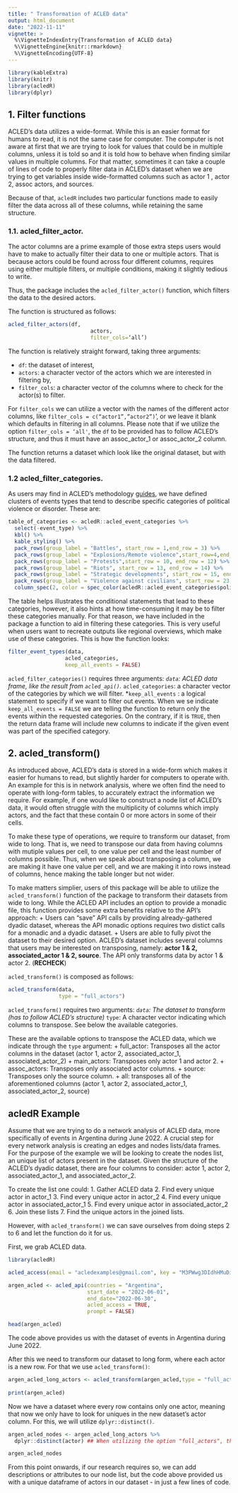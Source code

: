 ```yaml
---
title: " Transformation of ACLED data"
output: html_document
date: "2022-11-11"
vignette: >
  %\VignetteIndexEntry{Transformation of ACLED data}
  %\VignetteEngine{knitr::rmarkdown}
  %\VignetteEncoding{UTF-8}
---
```


```r
library(kableExtra)
library(knitr)
library(acledR)
library(dplyr)
```


## 1. Filter functions

ACLED’s data utilizes a wide-format. While this is an easier format for humans to read, it is not the same case for computer. The computer is not aware at first that we are trying to look for values that could be in multiple columns, unless it is told so and it is told how to behave when finding similar values in multiple columns. For that matter, sometimes it can take a couple of lines of code to properly filter data in ACLED's dataset when we are trying to get variables inside wide-formatted columns such as actor 1 , actor 2, assoc actors, and sources.

Because of that, `acledR` includes two particular functions made to easily filter the data across all of these columns, while retaining the same structure. 

### 1.1. acled_filter_actor. 

The actor columns are a prime example of those extra steps users would have to make to actually filter their data to one or multiple actors. That is because actors could be found across four different columns, requires using either multiple filters, or multiple conditions, making it slightly tedious to write. 

Thus, the package includes the `acled_filter_actor()` function, which filters the data to the desired actors. 

The function is structured as follows:

```r

acled_filter_actors(df,
		    	          actors, 
			              filter_cols=‘all’)

```

The function is relatively straight forward, taking three arguments: 

* `df`: the dataset of interest, 
* `actors`: a character vector of the actors which we are interested in filtering by,
* `filter_cols`: a character vector of the columns where to check for the actor(s) to filter. 

For `filter_cols` we can utilize a vector with the names of the different actor columns, like `filter_cols = c(“actor1”,”actor2”)`’, or we leave it blank which defaults in filtering in all columns. Please note that if we utilize the option `filter_cols = ‘all'`,  the `df` to be provided has to follow ACLED’s structure, and thus it must have an assoc_actor_1 or assoc_actor_2 column.

The function returns a dataset which look like the original dataset, but with the data filtered. 

### 1.2 acled_filter_categories.

As users may find in ACLED’s methodology [guides](https://acleddata.com/download/2827/), we have defined clusters of events types that tend to describe specific categories of political violence or disorder. These are:


```r

table_of_categories <- acledR::acled_event_categories %>%
  select(-event_type) %>%
  kbl() %>%
  kable_styling() %>%
  pack_rows(group_label = "Battles", start_row = 1,end_row = 3) %>%
  pack_rows(group_label = "Explosions/Remote violence",start_row=4,end_row = 9) %>%
  pack_rows(group_label = "Protests",start_row = 10, end_row = 12) %>%
  pack_rows(group_label = "Riots", start_row = 13, end_row = 14) %>%
  pack_rows(group_label = "Strategic developments", start_row = 15, end_row = 22) %>%
  pack_rows(group_label = "Violence against civilians", start_row = 23, end_row = 25) %>%
  column_spec(2, color = spec_color(acledR::acled_event_categories$political_violence))

```

The table helps illustrates the conditional statements that lead to these categories, however, it also hints at how time-consuming it may be to filter these categories manually. For that reason, we have included in the package a function to aid in filtering these categories. This is very useful when users want to recreate outputs like regional overviews, which make use of these categories. This is how the function looks:

``` r
filter_event_types(data,
                  acled_categories,
                  keep_all_events = FALSE)
```

`acled_filter_categories()` requires three arguments:
*`data`: ACLED data frame, like the result from `acled_api()`.
*`acled_categories`: a character vector of the categories by which we will filter.
*`keep_all_events` : a logical statement to specify if we want to filter out events. When we se indicate `keep_all_events = FALSE` we are telling the function to return only the events within the requested categories. On the contrary, if it is `TRUE`, then the return data frame will include new columns to indicate if the given event was part of the specified category. 


## 2. acled_transform()

As introduced above, ACLED's data is stored in a wide-form which makes it easier for humans to read, but slightly harder for computers to operate with. An example for this is in network analysis, where we often find the need to operate with long-form tables, to accurately extract the information we require. For example, if one would like to construct a node list of ACLED's data, it would often struggle with the multiplicity of columns which imply actors, and the fact that these contain 0 or more actors in some of their cells. 

To make these type of operations, we require to transform our dataset, from wide to long. That is, we need to transpose our data from having columns with mutiple values per cell, to one value per cell and the least number of columns possible. Thus, when we speak about transposing a column, we are making it have one value per cell, and we are making it into rows instead of columns, hence making the table longer but not wider. 

To make matters simplier, users of this package will be able to utilize the `acled_transform()` function of the package to transform their datasets from wide to long. While the ACLED API includes an option to provide a monadic file, this function provides some extra benefits relative to the API's approach:
  + Users can "save" API calls by providing already-gathered dyadic dataset, whereas the API monadic options requires two distict calls for a monadic and a dyadic dataset. 
  + Users are able to fully pivot the dataset to their desired option. ACLED's dataset includes several columns that users may be interested on transposing, namely: **actor 1 & 2, associated_actor 1 & 2, source**. The API only transforms data by actor 1 & actor 2. (**RECHECK**)

`acled_transform()` is composed as follows:

```r

acled_transform(data, 
                type = "full_actors") 

```

`acled_transform()` requires two arguments:
*`data`: The dataset to transform (has to follow ACLED's structure)
*`type`: A character vector indicating which columns to transpose. See below the available categories. 

These are the available options to transpose the ACLED data, which we indicate through the `type` argument:
  + full_actor: Transposes all the actor columns in the dataset (actor 1, actor 2, associated_actor_1, associated_actor_2)
  + main_actors: Transposes only actor 1 and actor 2. 
  + assoc_actors: Transposes only associated actor columns. 
  + source: Transposes only the source column. 
  + all: transposes all of the aforementioned columns (actor 1, actor 2, associated_actor_1, associated_actor_2, source)


## acledR Example

Assume that we are trying to do a network analysis of ACLED data, more specifically of events in Argentina during June 2022. A crucial step for every network analysis is creating an edges and nodes lists/data frames. For the purpose of the example we will be looking to create the nodes list, an unique list of actors present in the dataset. Given the structure of the ACLED's dyadic dataset, there are four columns to consider: actor 1, actor 2, associated_actor_1, and associated_actor_2. 

To create the list one could:
 1. Gather ACLED data
 2. Find every unique actor in actor_1
 3. Find every unique actor in actor_2
 4. Find every unique actor in associated_actor_1
 5. Find every unique actor in associated_actor_2
 6. Join these lists
 7.  Find the unique actors in the joined lists. 

However, with `acled_transform()` we can save ourselves from doing steps 2 to 6 and let the function do it for us. 

First, we grab ACLED data. 

```r
library(acledR)

acled_access(email = "acledexamples@gmail.com", key = "M3PWwg3DIdhHMuDiilp5") #  This is an example, you will need to input your credentials.

argen_acled <- acled_api(countries = "Argentina",
                         start_date = "2022-06-01",
                         end_date="2022-06-30", 
                         acled_access = TRUE,
                         prompt = FALSE)

head(argen_acled)

```

The code above provides us with the dataset of events in Argentina during June 2022. 

After this we need to transform our dataset to long form, where each actor is a new row. For that we use `acled_transform()`:

```r

argen_acled_long_actors <- acled_transform(argen_acled,type = "full_actors")
  
print(argen_acled)
```

Now we have a dataset where every row contains only one actor, meaning that now we only have to look for uniques in the new dataset's actor column. For this, we will utilize `dplyr::distinct()`. 

```r

argen_acled_nodes <- argen_acled_long_actors %>%
  dplyr::distinct(actor) ## When utilizing the option "full_actors", the actors will be stored in the column named "actor"

argen_acled_nodes 

```

From this point onwards, if our research requires so, we can add descriptions or attributes to our node list, but the code above provided us with a unique dataframe of actors in our dataset - in just a few lines of code. 


